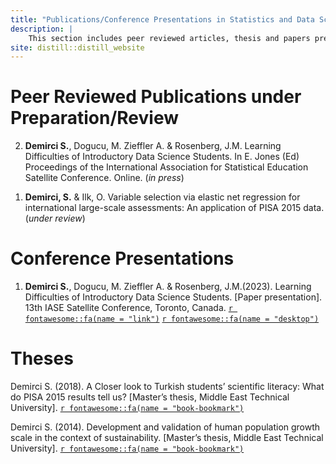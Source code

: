 ```yaml
---
title: "Publications/Conference Presentations in Statistics and Data Science Education"
description: |
    This section includes peer reviewed articles, thesis and papers presented in conferences.
site: distill::distill_website
---
```


# Peer Reviewed Publications under Preparation/Review

<p>
2. **Demirci S.**, Dogucu, M. Zieffler A. & Rosenberg, J.M. Learning Difficulties of Introductory Data Science Students. In E. Jones (Ed) Proceedings of the International Association for Statistical Education Satellite Conference. Online. (*in press*)
</p>

<p>
1. **Demirci, S.** & Ilk, O. Variable selection via elastic net regression for international large-scale assessments: An application of PISA 2015 data.(*under review*)
</p>

# Conference Presentations 

<p>
1. **Demirci S.**, Dogucu, M. Zieffler A. & Rosenberg, J.M.(2023). Learning Difficulties of Introductory Data Science Students. [Paper presentation]. 13th IASE Satellite Conference, Toronto, Canada.
<a href = "https://iase2023satellite.github.io/speakers.html" target="_blank">`r fontawesome::fa(name = "link")`</a>
  <a href="https://sinemdemirci.github.io/iase-2023/" target="_blank"> `r fontawesome::fa(name = "desktop")`</a>
</p>


# Theses

<p>
Demirci S. (2018). A Closer look to Turkish students' scientific literacy: What do PISA 2015 results tell us? [Master's thesis, Middle East Technical University]. <a href = "https://open.metu.edu.tr/handle/11511/27834" target="_blank"> `r fontawesome::fa(name = "book-bookmark")` </a>
</p>

<p>
Demirci S. (2014). Development and validation of human population growth scale in the context of sustainability. [Master's thesis, Middle East Technical University]. <a href = "https://open.metu.edu.tr/handle/11511/23331" target="_blank">`r fontawesome::fa(name = "book-bookmark")`</a>
</p>
